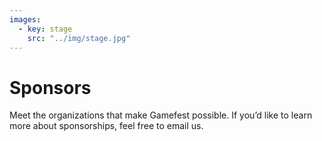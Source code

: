 ---
images:
  - key: stage
    src: "../img/stage.jpg"
---

<div className="sponsors-title-wrapper">
<Parallax children={props.images.leaguePlayer} height={200} overlay="rgba(20,20,20,0.75)" image={props.images.stage}>
<Container className="raise sponsors-title" as="section">

# <Icon name="hand-holding-heart" className="mr-4" /> Sponsors

<Lead strong>

Meet the organizations that make Gamefest possible. If you’d like to learn more about sponsorships, feel free to <Link className="strong" href="mailto:mail@gamefest.gg">email us</Link>.

</Lead>
</Container>
</Parallax>
</div>
